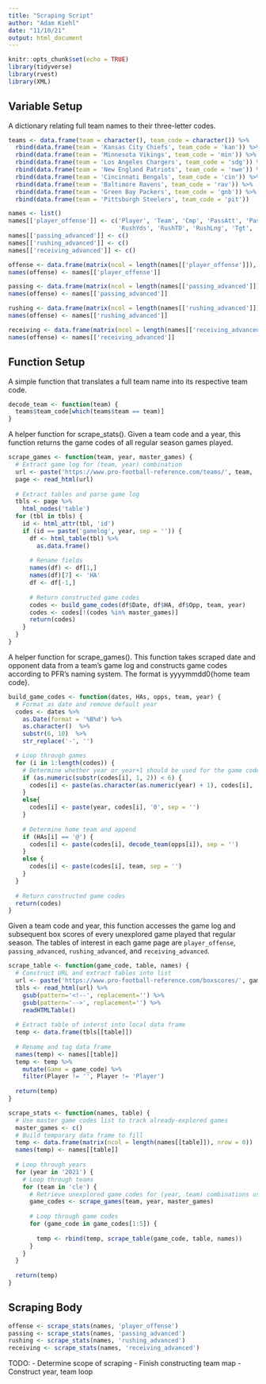 ```yaml
---
title: "Scraping Script"
author: "Adam Kiehl"
date: "11/10/21"
output: html_document
---
```


```r
knitr::opts_chunk$set(echo = TRUE)
library(tidyverse)
library(rvest)
library(XML)
```

## Variable Setup

A dictionary relating full team names to their three-letter codes. 
```r
teams <- data.frame(team = character(), team_code = character()) %>%
  rbind(data.frame(team = 'Kansas City Chiefs', team_code = 'kan')) %>%
  rbind(data.frame(team = 'Minnesota Vikings', team_code = 'min')) %>%
  rbind(data.frame(team = 'Los Angeles Chargers', team_code = 'sdg')) %>%
  rbind(data.frame(team = 'New England Patriots', team_code = 'nwe')) %>%
  rbind(data.frame(team = 'Cincinnati Bengals', team_code = 'cin')) %>%
  rbind(data.frame(team = 'Baltimore Ravens', team_code = 'rav')) %>%
  rbind(data.frame(team = 'Green Bay Packers', team_code = 'gnb')) %>%
  rbind(data.frame(team = 'Pittsburgh Steelers', team_code = 'pit'))
```

```r
names <- list()
names[['player_offense']] <- c('Player', 'Team', 'Cmp', 'PassAtt', 'PassYds', 'PassTD', 'Int', 'Sk', 'YdsLost', 'PassLng', 'Rate', 'RushAtt',
                               'RushYds', 'RushTD', 'RushLng', 'Tgt', 'Rec', 'RecYds', 'RecTD', 'RecLng', 'Fmb', 'FL')
names[['passing_advanced']] <- c()
names[['rushing_advanced']] <- c()
names[['receiving_advanced']] <- c()
```

```r
offense <- data.frame(matrix(ncol = length(names[['player_offense']]), nrow = 0))
names(offense) <- names[['player_offense']]

passing <- data.frame(matrix(ncol = length(names[['passing_advanced']]), nrow = 0))
names(offense) <- names[['passing_advanced']]

rushing <- data.frame(matrix(ncol = length(names[['rushing_advanced']]), nrow = 0))
names(offense) <- names[['rushing_advanced']]

receiving <- data.frame(matrix(ncol = length(names[['receiving_advanced']]), nrow = 0))
names(offense) <- names[['receiving_advanced']]
```

## Function Setup

A simple function that translates a full team name into its respective team code. 
```r
decode_team <- function(team) {
  teams$team_code[which(teams$team == team)]
}
```

A helper function for scrape_stats(). Given a team code and a year, this function returns the game codes of all regular season games played. 
```r
scrape_games <- function(team, year, master_games) {
  # Extract game log for (team, year) combination
  url <- paste('https://www.pro-football-reference.com/teams/', team, '/', year, '/gamelog/', sep = '')
  page <- read_html(url)
  
  # Extract tables and parse game log
  tbls <- page %>%
    html_nodes('table')
  for (tbl in tbls) {
    id <- html_attr(tbl, 'id')
    if (id == paste('gamelog', year, sep = '')) {
      df <- html_table(tbl) %>%
        as.data.frame()
      
      # Rename fields
      names(df) <- df[1,]
      names(df)[7] <- 'HA'
      df <- df[-1,]
      
      # Return constructed game codes
      codes <- build_game_codes(df$Date, df$HA, df$Opp, team, year)
      codes <- codes[!(codes %in% master_games)]
      return(codes)
    }
  }
}
```

A helper function for scrape_games(). This function takes scraped date and opponent data from a team's game log and constructs game codes according to PFR's naming system. The format is yyyymmdd0{home team code}. 
```r
build_game_codes <- function(dates, HAs, opps, team, year) {
  # Format as date and remove default year
  codes <- dates %>%
    as.Date(format = '%B%d') %>%
    as.character()  %>%
    substr(6, 10)  %>%
    str_replace('-', '')

  # Loop through games
  for (i in 1:length(codes)) {
    # Determine whether year or year+1 should be used for the game code and append
    if (as.numeric(substr(codes[i], 1, 2)) < 6) {
      codes[i] <- paste(as.character(as.numeric(year) + 1), codes[i], '0', sep = '')
    }
    else{
      codes[i] <- paste(year, codes[i], '0', sep = '')
    }
    
    # Determine home team and append
    if (HAs[i] == '@') {
      codes[i] <- paste(codes[i], decode_team(opps[i]), sep = '')
    }
    else {
      codes[i] <- paste(codes[i], team, sep = '')
    }
  }
  
  # Return constructed game codes
  return(codes)
}
```

Given a team code and year, this function accesses the game log and subsequent box scores of every unexplored game played that regular season. The tables of interest in each game page are `player_offense`, `passing_advanced`, `rushing_advanced`, and `receiving_advanced`. 
```r
scrape_table <- function(game_code, table, names) {
  # Construct URL and extract tables into list
  url <- paste('https://www.pro-football-reference.com/boxscores/', game_code, '.htm', sep = '')
  tbls <- read_html(url) %>% 
    gsub(pattern='<!--', replacement='') %>% 
    gsub(pattern='-->', replacement='') %>%
    readHTMLTable()
  
  # Extract table of interst into local data frame
  temp <- data.frame(tbls[[table]])
  
  # Rename and tag data frame
  names(temp) <- names[[table]]
  temp <- temp %>%
    mutate(Game = game_code) %>%
    filter(Player != '', Player != 'Player')
  
  return(temp)
}
```


```r
scrape_stats <- function(names, table) {
  # Use master game codes list to track already-explored games
  master_games <- c()
  # Build temporary data frame to fill
  temp <- data.frame(matrix(ncol = length(names[[table]]), nrow = 0))
  names(temp) <- names[[table]]
  
  # Loop through years
  for (year in '2021') {
    # Loop through teams
    for (team in 'cle') {
      # Retrieve unexplored game codes for (year, team) combinations using helper functions
      game_codes <- scrape_games(team, year, master_games)
      
      # Loop through game codes
      for (game_code in game_codes[1:5]) {
        
        temp <- rbind(temp, scrape_table(game_code, table, names))
      }
    }
  }
  
  return(temp)
}
```

## Scraping Body

```r
offense <- scrape_stats(names, 'player_offense')
passing <- scrape_stats(names, 'passing_advanced')
rushing <- scrape_stats(names, 'rushing_advanced')
receiving <- scrape_stats(names, 'receiving_advanced')
```


TODO:
- Determine scope of scraping
- Finish constructing team map
- Construct year, team loop


